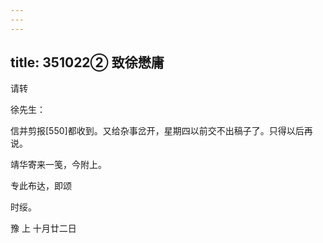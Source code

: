 ```yaml
---
---
---
```

title: 351022② 致徐懋庸
---




请转

徐先生：

信并剪报[550]都收到。又给杂事岔开，星期四以前交不出稿子了。只得以后再说。

靖华寄来一笺，今附上。

专此布达，即颂

时绥。

豫 上 十月廿二日